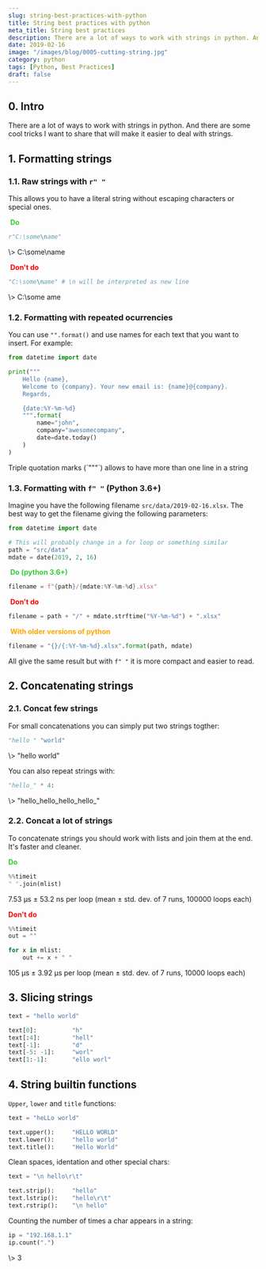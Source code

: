 ```yaml
---
slug: string-best-practices-with-python
title: String best practices with python
meta_title: String best practices
description: There are a lot of ways to work with strings in python. And there are some cool tricks I want to share that will make it easier to deal with strings.
date: 2019-02-16
image: "/images/blog/0005-cutting-string.jpg"
category: python
tags: [Python, Best Practices]
draft: false
---
```


## 0. Intro

There are a lot of ways to work with strings in python. And there are some cool tricks I want to share that will make it easier to deal with strings.

## 1. Formatting strings

### 1.1. Raw strings with `r" "`

This allows you to have a literal string without escaping characters or special ones.

&nbsp;<b style="color:limegreen;">Do</b>

```python
r"C:\some\name"
```
<TerminalOutput color="green">
  \> C:\some\name
</TerminalOutput>

&nbsp;<b style="color:red;">Don't do</b>

```python
"C:\some\name" # \n will be interpreted as new line
```
<TerminalOutput color="red">
  \> C:\some
  ame
</TerminalOutput>

### 1.2. Formatting with repeated ocurrencies

You can use `"".format()` and use names for each text that you want to insert. For example:

```python
from datetime import date

print("""
    Hello {name},
    Welcome to {company}. Your new email is: {name}@{company}.
    Regards,

    {date:%Y-%m-%d}
    """.format(
        name="john",
        company="awesomecompany",
        date=date.today()
    )
)
```

<Notice type="info">
  Triple quotation marks (`"""`) allows to have more than one line in a string 
</Notice>

### 1.3. Formatting with `f" "` (Python 3.6+)

Imagine you have the following filename `src/data/2019-02-16.xlsx`. The best way to get the filename giving the following parameters:

```python
from datetime import date

# This will probably change in a for loop or something similar
path = "src/data"
mdate = date(2019, 2, 16)
```

&nbsp;<b style="color:limegreen;">Do (python 3.6+)</b>

```python
filename = f"{path}/{mdate:%Y-%m-%d}.xlsx"
```

&nbsp;<b style="color:red;">Don't do</b>

```python
filename = path + "/" + mdate.strftime("%Y-%m-%d") + ".xlsx"
```

&nbsp;<b style="color:orange;">With older versions of python</b>

```python
filename = "{}/{:%Y-%m-%d}.xlsx".format(path, mdate)
```

All give the same result but with `f" "` it is more compact and easier to read.

## 2. Concatenating strings

### 2.1. Concat few strings
For small concatenations you can simply put two strings togther:

```python
"hello " "world"
```
<TerminalOutput>
  \> "hello world"
</TerminalOutput>

You can also repeat strings with:

```python
"hello_" * 4:
```
<TerminalOutput>
  \> "hello_hello_hello_hello_"
</TerminalOutput>

### 2.2. Concat a lot of strings

To concatenate strings you should work with lists and join them at the end. It's faster and cleaner.

<b style="color:limegreen;">Do</b>

```python
%%timeit
" ".join(mlist)
```
<TerminalOutput color="green">
  7.53 µs ± 53.2 ns per loop (mean ± std. dev. of 7 runs, 100000 loops each)
</TerminalOutput>

<b style="color:red;">Don't do</b>

```python
%%timeit
out = ""

for x in mlist:
    out += x + " "
```
<TerminalOutput color="red">
  105 µs ± 3.92 µs per loop (mean ± std. dev. of 7 runs, 10000 loops each)
</TerminalOutput>

## 3. Slicing strings

```python
text = "hello world"

text[0]:          "h"
text[:4]:         "hell"
text[-1]:         "d"
text[-5: -1]:     "worl"
text[1:-1]:       "ello worl"
```

## 4. String builtin functions

`Upper`, `lower` and `title` functions:

```python
text = "heLLo world"

text.upper():     "HELLO WORLD"
text.lower():     "hello world"
text.title():     "Hello World"
```

Clean spaces, identation and other special chars:

```python
text = "\n hello\r\t"

text.strip():     "hello"
text.lstrip():    "hello\r\t"
text.rstrip():    "\n hello"
```

Counting the number of times a char appears in a string:

```python
ip = "192.168.1.1"
ip.count(".")
```
<TerminalOutput>
  \> 3
</TerminalOutput>
